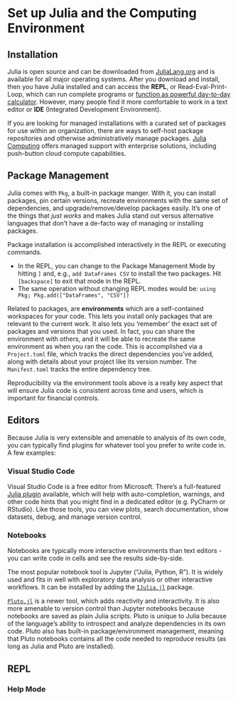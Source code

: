 # Set up Julia and the Computing Environment {#sec-julia-basics}



## Installation

Julia is open source and can be downloaded from [JuliaLang.org](https://JuliaLang.org) and is available for all major operating systems. After you download and install, then you have Julia installed and can access the **REPL**, or Read-Eval-Print-Loop, which can run complete programs or [function as powerful day-to-day calculator](https://krasjet.com/rnd.wlk/julia/). However, many people find it more comfortable to work in a text editor or **IDE** (Integrated Development Environment).

If you are looking for managed installations with a curated set of packages for use within an organization, there are ways to self-host package repositories and otherwise administratively manage packages. [Julia Computing](https://juliacomputing.com/) offers managed support with enterprise solutions, including push-button cloud compute capabilities.

## Package Management

Julia comes with `Pkg`, a built-in package manger. With it, you can install packages, pin certain versions, recreate environments with the same set of dependencies, and upgrade/remove/develop packages easily. It's one of the things that *just works* and makes Julia stand out versus alternative languages that don't have a de-facto way of managing or installing packages.

Package installation is accomplished interactively in the REPL or executing commands.

- In the REPL, you can change to the Package Management Mode by hitting `]` and, e.g., `add DataFrames CSV` to install the two packages. Hit `[backspace]` to exit that mode in the REPL.
- The same operation without changing REPL modes would be: `using Pkg; Pkg.add(["DataFrames", "CSV"])`

Related to packages, are **environments** which are a self-contained workspaces for your code. This lets you install only packages that are relevant to the current work. It also lets you 'remember' the exact set of packages and versions that you used. In fact, you can share the environment with others, and it will be able to recreate the same environment as when you ran the code. This is accomplished via a `Project.toml` file, which tracks the direct dependencies you've added, along with details about your project like its version number. The `Manifest.toml` tracks the entire dependency tree.

Reproducibility via the environment tools above is a really key aspect that will ensure Julia code is consistent across time and users, which is important for financial controls.

## Editors

Because Julia is very extensible and amenable to analysis of its own code, you can typically find plugins for whatever tool you prefer to write code in. A few examples:

### Visual Studio Code

Visual Studio Code is a free editor from Microsoft. There's a full-featured [Julia plugin](https://www.julia-vscode.org/) available, which will help with auto-completion, warnings, and other code hints that you might find in a dedicated editor (e.g. PyCharm or RStudio). Like those tools, you can view plots, search documentation, show datasets, debug, and manage version control.

### Notebooks

Notebooks are typically more interactive environments than text editors - you can write code in cells and see the results side-by-side.

The most popular notebook tool is Jupyter ("Julia, Python, R"). It is widely used and fits in well with exploratory data analysis or other interactive workflows. It can be installed by adding the [`IJulia.jl`](https://github.com/JuliaLang/IJulia.jl) package.

[`Pluto.jl`](https://plutojl.org/) is a newer tool, which adds reactivity and interactivity. It is also more amenable to version control than Jupyter notebooks because notebooks are saved as plain Julia scripts. Pluto is unique to Julia because of the language's ability to introspect and analyze dependencies in its own code. Pluto also has built-in package/environment management, meaning that Pluto notebooks contains all the code needed to reproduce results (as long as Julia and Pluto are installed).

## REPL

### Help Mode {#sec-help-mode}
